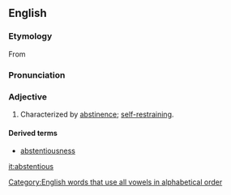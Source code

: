 ==English==

===Etymology===
From {{suffix|abstain|ous}}

===Pronunciation===
{{a|US}} {{IPA|/æb.ˈstɛn.tʃəs/}}

===Adjective===
{{en-adj}}

# Characterized by [[abstinence]]; [[self-restraining]].

====Derived terms====
* [[abstentiousness]]

[[Category:English words that use all vowels in alphabetical order]]

[[it:abstentious]]
